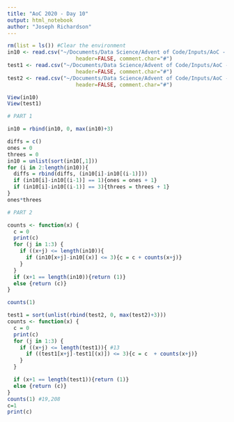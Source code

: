 ```yaml
---
title: "AoC 2020 - Day 10"
output: html_notebook
author: "Joseph Richardson"
---
```



```r
rm(list = ls()) #Clear the environment
in10 <- read.csv("~/Documents/Data Science/Advent of Code/Inputs/AoC - Day 10 - Sheet1.csv", 
                      header=FALSE, comment.char="#")
test1 <- read.csv("~/Documents/Data Science/Advent of Code/Inputs/AoC - Day 10 test 1 - Sheet1.csv", 
                      header=FALSE, comment.char="#")
test2 <- read.csv("~/Documents/Data Science/Advent of Code/Inputs/AoC - Day 10 test 2 - Sheet1.csv", 
                      header=FALSE, comment.char="#")

View(in10)
View(test1)

# PART 1

in10 = rbind(in10, 0, max(in10)+3)

diffs = c()
ones = 0
threes = 0
in10 = unlist(sort(in10[,1]))
for (i in 2:length(in10)){
  diffs = rbind(diffs, (in10[i]-in10[(i-1)]))
  if (in10[i]-in10[(i-1)] == 1){ones = ones + 1}
  if (in10[i]-in10[(i-1)] == 3){threes = threes + 1}
}
ones*threes

# PART 2

counts <- function(x) {
  c = 0
  print(c)
  for (j in 1:3) {
    if ((x+j) <= length(in10)){
      if (in10[x+j]-in10[(x)] <= 3){c = c + counts(x+j)}
    }
  }
  if (x+1 == length(in10)){return (1)}
  else {return (c)}
}

counts(1)

test1 = sort(unlist(rbind(test2, 0, max(test2)+3)))
counts <- function(x) {
  c = 0
  print(c)
  for (j in 1:3) {
    if ((x+j) <= length(test1)){ #13
      if ((test1[x+j]-test1[(x)]) <= 3){c = c  + counts(x+j)}
    }
  }

  if (x+1 == length(test1)){return (1)}
  else {return (c)}
}
counts(1) #19,208
c=1
print(c)
```


